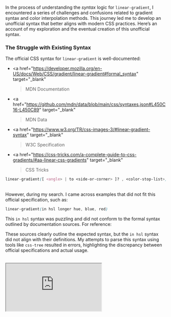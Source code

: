 In the process of understanding the _syntax_ logic for `linear-gradient`, I encountered a series of challenges and confusions related to gradient syntax and color interpolation methods. This journey led me to develop an unofficial syntax that better aligns with modern CSS practices. Here’s an account of my exploration and the eventual creation of this unofficial syntax.

### The Struggle with Existing Syntax

The official CSS syntax for `linear-gradient` is well-documented:

- <a
    href="https://developer.mozilla.org/en-US/docs/Web/CSS/gradient/linear-gradient#formal_syntax"
    target="_blank"
  >MDN Documentation</a>

- <a
    href="https://github.com/mdn/data/blob/main/css/syntaxes.json#L450C16-L450C89"
    target="_blank"
  >MDN Data</a>

- <a
    href="https://www.w3.org/TR/css-images-3/#linear-gradient-syntax"
    target="_blank"
  >W3C Specification</a>

- <a
    href="https://css-tricks.com/a-complete-guide-to-css-gradients/#aa-linear-css-gradients"
    target="_blank"
  >CSS Tricks</a>

```css
linear-gradient([ <angle> | to <side-or-corner> ]? , <color-stop-list>)
```

<br />
However, during my search. I came across examples that did not fit this official
specification, such as:

```css
linear-gradient(in hsl longer hue, blue, red)
```

This `in hsl` syntax was puzzling and did not conform to the formal syntax outlined by documentation sources. For reference:

These sources clearly outline the expected syntax, but the `in hsl` syntax did not align with their definitions.
My attempts to parse this syntax using tools like `css-tree` resulted in errors, highlighting the discrepancy between official specifications and actual usage.

<br />
<iframe
  style={{ width: '100%', height: '500px' }}
  src="https://stackblitz.com/edit/vitejs-vite-147ich?embed=1&file=main.js"
/>
<br />
<br />
<hr />

### Browsers vs. Specifications

Despite the official documentation, browsers seemed to handle this unconventional syntax without issue. This led me to question whether such syntax was a legacy feature or an experimental addition. Browsers’ leniency in handling these cases created confusion about their validity. This divergence between browser behavior and formal documentation underscored the need for a more flexible approach to CSS gradients.

### The 2023 Specification and the Unofficial Syntax

In 2023, CSS introduced `<color-interpolation-method>` [mdn](https://developer.mozilla.org/en-US/docs/Web/CSS/color-interpolation-method),
allowing more precise control over color interpolation in gradients.

#### syntax

```css
<color-interpolation-method> =
  in [ <rectangular-color-space> | <polar-color-space> <hue-interpolation-method>? ]
```

Where `<color-interpolation-method>` could be `srgb`, `hsl`, `lab`, `lch`, `oklab`, or `oklch`.
However, the notation `in hsl`, `in oklab`, etc.

<hr />

## Developing an unofficial syntax for linear-gradient

To address the gap between official specifications and practical usage, I kept together an unofficial syntax that incorporates color interpolation methods directly
into the `linear-gradient` function. This unofficial syntax is:

```css
linear-gradient([ <color-interpolation-method> ]? [ <angle> | to <side-or-corner> ]? , <color-stop-list>)
```

Now it's time to test this unofficial syntax with some examples.

<iframe
  style={{ width: '100%', height: '500px' }}
  src="https://stackblitz.com/edit/vitejs-vite-c13r3s?embed=1&file=main.js"
/>

### Examples of the Unofficial Syntax

**1. Using LCH Interpolation**

```css
linear-gradient(in lch 45deg, red, blue);
```

- Colors transition from `red` to `blue` using the LCH color space with a `45deg` angle.

**2. Applying LAB Interpolation**

```css
linear-gradient(in lab to right, yellow, purple);
```

- Gradient from `yellow` to `purple` using the LAB color space, flowing to the right.

**3. Default Interpolation (sRGB)**

```css
linear-gradient(to bottom, orange, green);
```

- Standard gradient from `orange` to `green`, using the default sRGB interpolation.

**4. Using OKLCH with Color Stops**

```css
linear-gradient(in oklch 90deg, pink 30%, black 70%);
```

- Transition from `pink` to `black` using OKLCH color space with specific color stops and a `90deg` angle.

### Official Syntax

Soon after i played around with this unofficial syntax, After some little more research,
i came across the actual syntax that is specified in the [CSS Images Module Level 4](https://drafts.csswg.org/css-images-4/#linear-gradients).

```
<linear-gradient-syntax> =
  [ [ <angle> | to <side-or-corner> ] || <color-interpolation-method> ]? ,
  <color-stop-list>
```

From the official syntax we can understand that

- `<angle> | to <side-or-corner>` : This part indicates that you can use either an angle or a side/corner for the gradient direction. For example, you might use 45deg or to right.

- `|| <color-interpolation-method>` : The || signifies that `<color-interpolation-method>` is another independent option that can be used in conjunction with or instead of the angle/side-or-corner specification.

Examples:

```css
linear-gradient(45deg, red, blue)
```

```css
linear-gradient(in lab, red, blue)
```

```css
linear-gradient(to right in lch, red, blue)
```

### Conclusion

The journey from dealing with non-standard syntax to creating an unofficial syntax that incorporates `<color-interpolation-method>` has been both challenging and enlightening. By integrating these modern color interpolation methods into the `linear-gradient` function, I’ve developed a more versatile approach to handling gradients. This unofficial syntax not only aligns with the latest CSS practices but also addresses gaps in existing documentation and real-world usage.

Through this process, I’ve learned the importance of adaptability in web development and the need to bridge the gap between evolving standards and practical implementation challenges.
